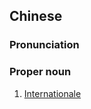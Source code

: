 ==Chinese==
{{zh-forms|s=国际歌|type=21}}

===Pronunciation===
{{zh-pron
|m=Guójìgē
|c=gwok3 zai3 go1
|cat=pn
}}

===Proper noun===
{{zh-proper noun}}

# [[Internationale]]